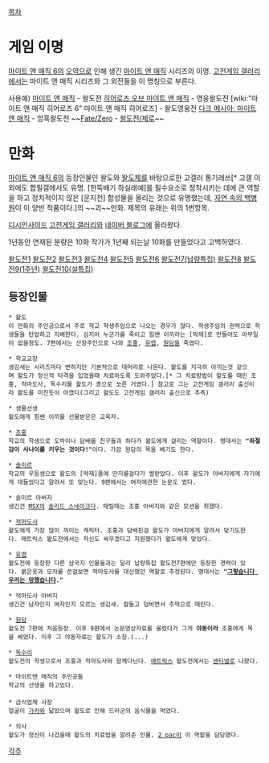 [[목차]]

= 게임 이명 =
[[마이트 앤 매직 6]]의 [[오역]]으로 인해 생긴 [[마이트 앤 매직]] 시리즈의 이명. [[고전게임 갤러리]]에서는 마이트 앤 매직 시리즈와 그 외전들을 이 명칭으로 부른다.

사용예)
[[마이트 앤 매직]] - 왈도전
[[히어로즈 오브 마이트 앤 매직]] - 영웅왈도전
[wiki:"마이트 앤 매직 히어로즈 6" 마이트 앤 매직 히어로즈] - 왈도영웅전
[[다크 메시아: 마이트 앤 매직]] - 암흑왈도전
~~[[Fate/Zero]] - [[Fate/Zero/애니메이션/자막|왈도전/제로]]~~

= 만화 =
[[마이트 앤 매직 6]]의 등장인물인 왈도와 [[왈도체]]를 바탕으로한 고갤러 통기레쓰[* 고갤 이외에도 합필갤에서도 유명. [한뚝배기 하실래예]를 필수요소로 정착시키는 데에 큰 역할을 하고 정치적이지 않은 [운지천] 합성물을 올리는 것으로 유명했는데, [http://www.youtube.com/watch?v=pVfkkHek-RI 자연 속의 백병원]이 이 양반 작품이다.]의 ~~괴~~만화. 제목의 유래는 위의 1번항목. 

[[디시인사이드]] [[고전게임 갤러리]]와 [[네이버 블로그]]에 올라왔다.

1년동안 연재된 분량은 10화 작가가 1년째 되는날 10화를 만들었다고 고백하였다.

[http://gall.dcinside.com/list.php?id=game_classic&no=158003 왈도전1]
[http://gall.dcinside.com/list.php?id=game_classic&no=158083 왈도전2]
[http://gall.dcinside.com/list.php?id=game_classic&no=158256 왈도전3]
[http://gall.dcinside.com/list.php?id=game_classic&no=158504 왈도전4]
[http://gall.dcinside.com/list.php?id=game_classic&no=158843 왈도전5]
[http://gall.dcinside.com/list.php?id=game_classic&no=166454 왈도전6]
[http://gall.dcinside.com/list.php?id=game_classic&no=200161 왈도전7(납량특집)]
[http://gall.dcinside.com/list.php?id=game_classic&no=217940&page=1&bbs= 왈도전8]
[http://gall.dcinside.com/list.php?id=game_classic&no=240812 왈도전9(1주년)]
[http://gall.dcinside.com/list.php?id=game_classic&no=264890 왈도전10(설특집)]

== 등장인물 ==
 * 왈도
 이 만화의 주인공으로서 주로 학교 학생주임으로 나오는 경우가 많다. 학생주임의 권력으로 학생들을 탄압하고 지배한다. 심지어 누군가를 죽이고 힘쌘 이끼라는 [박제]로 만들어도 아무일이 없을정도. 7편에서는 산장주인으로 나와 [[조홍]], [[유엽]], [[원담]]을 죽였다.

 * 학교교장
 생김새는 시리즈마다 변하지만 기본적으로 대머리로 나온다. 왈도를 지극히 아끼는것 같으며 왈도가 정신적 타격을 입었을때 치료하도록 도와주었다.[* 그 치료방법이 왈도를 때린 조홍, 적마도사, 독수리를 왈도가 총으로 쏘른 거였다.] 참고로 그는 고전게임 갤러리 출신이라 왈도를 미친듯이 아꼈다(그리고 왈도도 고전게임 갤러리 출신으로 추측)

 * 생물선생
 왈도에게 힘쎈 이끼를 선물받은은 교육자.

 * [[조홍]]
 학교의 학생으로 도박이나 담배를 친구들과 하다가 왈도에게 걸리는 역할이다. 명대사는 '''"좌절감이 사나이를 키우는 것이다!"'''이다. 가끔 원담의 목을 베기도 한다.

 * [[솔미르]]
 학교의 우등생으로 왈도의 [박제]품에 딴지를걸다가 벌받았다. 이후 왈도가 아버지에게 자기에게 대들었다고 알려서 또 맞는다. 9편에서는 여자에관한 논문도 썼다.

 * 솔미르 아버지
 생긴건 [[MSX]]의 [[솔리드 스네이크]]다. 때릴때는 조홍 아버지와 같은 모션을 취했다.

 * [[적마도사]]
 왈도에게 가장 많이 까이는 캐릭터. 조홍과 담배핀걸 왈도가 아버지에게 알려서 맞기도한다. 매트릭스 왈도전에서는 자신도 싸우겠다고 지원했다가 왈도에게 맞았다.

 * [[유엽]]
 왈도전에 등장한 다른 삼국지 인물들과는 달리 납량특집 왈도전7편에만 등장한 경력이 있다. 붉은옷과 모자를 쓴걸보면 적마도사를 대신했던 역할로 추정된다. 명대사는 '''"[[그렇습니다 우리는 망했습니다]]."'''

 * 적마도사 아버지
 생긴건 남자인지 여자인지 모르는 생김새. 칼들고 덤비면서 주먹으로 때린다.

 * [[원담]]
 왈도전 7편에 처음등장. 이후 9편에서 논문영상자료를 올렸다가 그게 '''야동이라''' 조홍에게 목을 베었다. 이후 그 야동자료는 왈도가 소장.(...)

 * [[독수리]]
 왈도전의 학생으로서 조홍과 적마도사와 함께다닌다. [[매트릭스]] 왈도전에서는 [[센티넬]]로 나왔다.

 * 마이트앤 매직의 주인공들
 학교의 선생을 하고있다.
 
 * 급식업체 사장
 얼굴이 [[가카]]와 닯았으며 왈도로 인해 드라군의 음식물을 먹었다.

 * 의사
 왈도가 정신이 나갔을때 왈도의 치료법을 알려준 인물. [[2 pac]]이 이 역할을 담당했다.


[[각주]]
